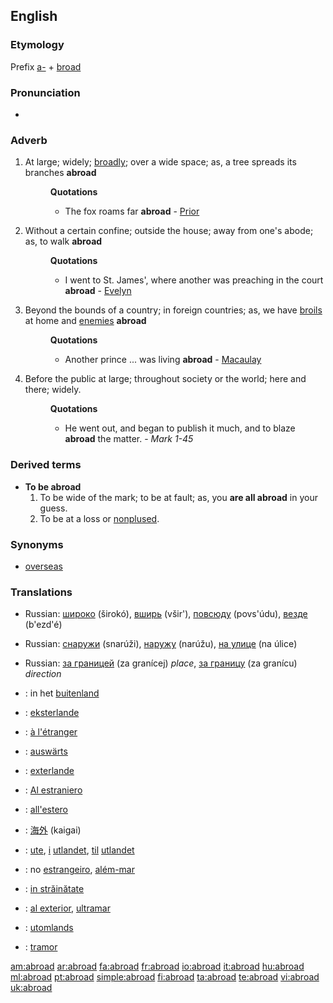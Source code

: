 ==English==

===Etymology===
Prefix [[a-]] + [[broad]]

===Pronunciation===
*{{audio|en-us-abroad.ogg|Audio (US)}}

===Adverb===
{{en-adv}}

# At large; widely; [[broadly]]; over a wide space; as, a tree spreads its branches '''abroad'''
#:'''Quotations'''
#:*The fox roams far '''abroad''' - [[Prior]]
# Without a certain confine; outside the house; away from one's abode; as, to walk '''abroad'''
#:'''Quotations'''
#:*I went to St. James', where another was preaching in the court '''abroad''' - [[Evelyn]]
# Beyond the bounds of a country; in foreign countries; as, we have [[broils]] at home and [[enemies]] '''abroad'''
#:'''Quotations'''
#:*Another prince ... was living '''abroad''' - [[Macaulay]]
# Before the public at large; throughout society or the world; here and there; widely.
#:'''Quotations'''
#:*He went out, and began to publish it much, and to blaze '''abroad''' the matter. - ''Mark 1-45''

===Derived terms===
*'''To be abroad'''
*#To be wide of the mark; to be at fault; as, you '''are all abroad''' in your guess.
*# To be at a loss or [[nonplused]].

===Synonyms===
*[[overseas]]

===Translations===
{{rfc-level|Translations at L3+ (AutoFormat would have corrected level of Derived terms)}}
{{trans-top|At large; widely; broadly; over a wide space}}
{{trans-mid}}
*Russian: [[широко]] (širokó), [[вширь]] (všir'), [[повсюду]] (povs'údu), [[везде]] (b'ezd'é)
{{trans-bottom}}

{{trans-top|Without a certain confine; outside the house}}
{{trans-mid}}
*Russian: [[снаружи]] (snarúži), [[наружу]] (narúžu), [[на улице]] (na úlice)
{{trans-bottom}}
{{trans-top|Beyond the bounds of a country; in foreign countries}}
{{trans-mid}}
*Russian: [[за границей]] (za granícej) ''place'', [[за границу]] (za granícu) ''direction''
{{trans-bottom}}

{{checktrans-top}}
*{{ttbc|Dutch}}: in het [[buitenland]]
*{{ttbc|Esperanto}}: [[eksterlande]]
*{{ttbc|French}}: [[à l'étranger]]
*{{ttbc|German}}: [[auswärts]]
*{{ttbc|Ido}}: [[exterlande]]
*{{ttbc|Interlingua}}: [[Al estraniero]]
*{{ttbc|Italian}}: [[all'estero]]
*{{ttbc|Japanese}}: [[海外]] (kaigai)
{{checktrans-mid}}
*{{ttbc|Norwegian}}: [[ute]], [[i]] [[utlandet]], [[til]] [[utlandet]]
*{{ttbc|Portuguese}}: no [[estrangeiro]], [[além-mar]]
*{{ttbc|Romanian}}: [[in străinătate]]
*{{ttbc|Spanish}}: [[al exterior]], [[ultramar]]
*{{ttbc|Swedish}}: [[utomlands]]
*{{ttbc|Welsh}}: [[tramor]]
{{checktrans-bottom}}

[[am:abroad]]
[[ar:abroad]]
[[fa:abroad]]
[[fr:abroad]]
[[io:abroad]]
[[it:abroad]]
[[hu:abroad]]
[[ml:abroad]]
[[pt:abroad]]
[[simple:abroad]]
[[fi:abroad]]
[[ta:abroad]]
[[te:abroad]]
[[vi:abroad]]
[[uk:abroad]]